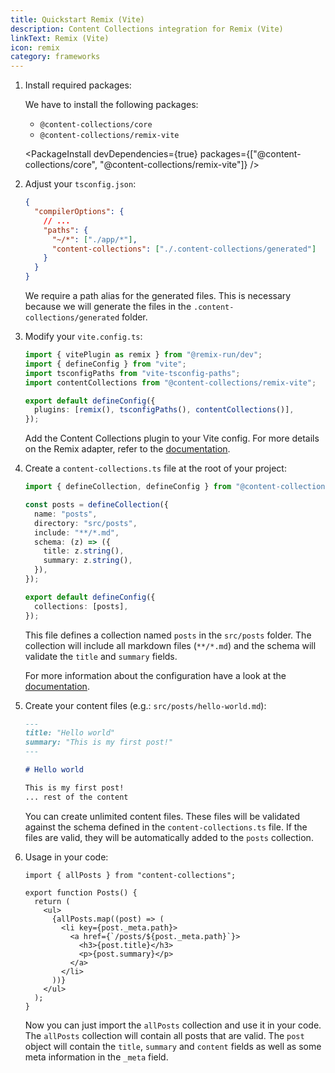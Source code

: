 ```yaml
---
title: Quickstart Remix (Vite)
description: Content Collections integration for Remix (Vite)
linkText: Remix (Vite)
icon: remix
category: frameworks
---
```


1. Install required packages:

   We have to install the following packages:

   - `@content-collections/core`
   - `@content-collections/remix-vite`

   <PackageInstall devDependencies={true} packages={["@content-collections/core", "@content-collections/remix-vite"]} />

1. Adjust your `tsconfig.json`:

   ```json
   {
     "compilerOptions": {
       // ...
       "paths": {
         "~/*": ["./app/*"],
         "content-collections": ["./.content-collections/generated"]
       }
     }
   }
   ```

   We require a path alias for the generated files.
   This is necessary because we will generate the files in the `.content-collections/generated` folder.

1. Modify your `vite.config.ts`:

   ```ts
   import { vitePlugin as remix } from "@remix-run/dev";
   import { defineConfig } from "vite";
   import tsconfigPaths from "vite-tsconfig-paths";
   import contentCollections from "@content-collections/remix-vite";

   export default defineConfig({
     plugins: [remix(), tsconfigPaths(), contentCollections()],
   });
   ```

   Add the Content Collections plugin to your Vite config.
   For more details on the Remix adapter, refer to the [documentation](/docs/adapter/remix).

1. Create a `content-collections.ts` file at the root of your project:

   ```ts
   import { defineCollection, defineConfig } from "@content-collections/core";

   const posts = defineCollection({
     name: "posts",
     directory: "src/posts",
     include: "**/*.md",
     schema: (z) => ({
       title: z.string(),
       summary: z.string(),
     }),
   });

   export default defineConfig({
     collections: [posts],
   });
   ```

   This file defines a collection named `posts` in the `src/posts` folder.
   The collection will include all markdown files (`**/*.md`) and the schema will validate the `title` and `summary` fields.

   For more information about the configuration have a look at the [documentation](/docs/main/configuration).

1. Create your content files (e.g.: `src/posts/hello-world.md`):

   ```md
   ---
   title: "Hello world"
   summary: "This is my first post!"
   ---

   # Hello world

   This is my first post!
   ... rest of the content
   ```

   You can create unlimited content files.
   These files will be validated against the schema defined in the `content-collections.ts` file.
   If the files are valid, they will be automatically added to the `posts` collection.

1. Usage in your code:

   ```tsx
   import { allPosts } from "content-collections";

   export function Posts() {
     return (
       <ul>
         {allPosts.map((post) => (
           <li key={post._meta.path}>
             <a href={`/posts/${post._meta.path}`}>
               <h3>{post.title}</h3>
               <p>{post.summary}</p>
             </a>
           </li>
         ))}
       </ul>
     );
   }
   ```

   Now you can just import the `allPosts` collection and use it in your code.
   The `allPosts` collection will contain all posts that are valid.
   The `post` object will contain the `title`, `summary` and `content` fields as well as some meta information in the `_meta` field.
